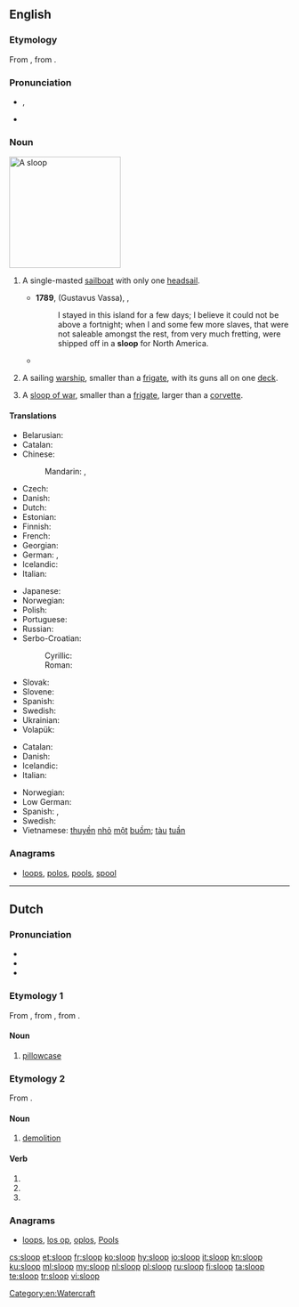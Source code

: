 ==English==
{{wikipedia}}

===Etymology===
From {{etyl|nl|en}} {{term|sloep||lang=nl}}, from {{etyl|dum|en}} {{term|sloepen||lang=dum|to glide}}.

===Pronunciation===
* {{enPR|slo͞op}}, {{IPA|/sluːp/|lang=en}}
* {{rhymes|uːp|lang=en}}

===Noun===
[[Image:Rigging-sloop-berm.svg|thumb|200px|A sloop]]
{{en-noun}}

# {{label|en|nautical}} A single-masted [[sailboat]] with only one [[headsail]].
#* '''1789''', {{w|Olaudah Equiano}} (Gustavus Vassa), ''{{w|The Interesting Narrative of the Life of Olaudah Equiano}}'',
#*: I stayed in this island for a few days; I believe it could not be above a fortnight; when I and some few more slaves, that were not saleable amongst the rest, from very much fretting, were shipped off in a '''sloop''' for North America.
#*{{quote-book|year=1898|author={{w|Winston Churchill (novelist)|Winston Churchill}}
|title={{w|The Celebrity}}|chapter=10
|passage=Mr. Cooke had had a '''sloop''' yacht built at Far Harbor, the completion of which had been delayed, and which was but just delivered.}}
# {{label|en|military}} A sailing [[warship]], smaller than a [[frigate]], with its guns all on one [[deck]].
# A [[sloop of war]], smaller than a [[frigate]], larger than a [[corvette]].

====Translations====
{{trans-top|single-masted sailboat}}
* Belarusian: {{t|be|шлюп|m|tr=šljup|sc=Cyrl}}
* Catalan: {{t|ca|sloop|m}}
* Chinese:
*: Mandarin: {{t|cmn|單桅帆船|sc=Hani}}, {{t|cmn|单桅帆船|tr=dānwéi fánchuán|sc=Hani}}
* Czech: {{t|cs|šalupa|f}}
* Danish: {{t|da|slup}}
* Dutch: {{t+|nl|sloep|m|f}}
* Estonian: {{t|et|luup}}
* Finnish: {{t+|fi|sluuppi}}
* French: {{t+|fr|sloop|m}}
* Georgian: {{t|ka|კანჯო|sc=Geor}}
* German: {{t|de|Slup|f}}, {{t+|de|Schaluppe|f}}
* Icelandic: {{t|is|slúppa}}
* Italian: {{t+|it|sloop|m}}
{{trans-mid}}
* Japanese: {{t|ja|スループ|tr=surūpu}}
* Norwegian: {{t|no|slupp}}
* Polish: {{t+|pl|slup|m}}
* Portuguese: {{t|pt|chalupa|f}}
* Russian: {{t+|ru|шлюп|m|tr=šljup}}
* Serbo-Croatian:
*: Cyrillic: {{t|sh|слуп|m|sc=Cyrl}}
*: Roman: {{t+|sh|slup|m}}
* Slovak: {{t|sk|šalupa|f}}
* Slovene: {{t|sl|slup|m}}
* Spanish: {{t|es|balandra|f}}
* Swedish: {{t|sv|slup}}
* Ukrainian: {{t|uk|шлюп|m|tr=šljup}}
* Volapük: {{t+|vo|jalup}}
{{trans-bottom}}

{{checktrans-top}}
* Catalan: {{t-check|ca|balandra|f}}
* Danish: {{t-check|da|slup}}
* Icelandic: {{t-check|is|slúppa}}
* Italian: {{t+check|it|corvetta|f}}
{{trans-mid}}
* Norwegian: {{t-check|no|slupp}}
* Low German: {{t-check|nds|schlup}}
* Spanish: {{t-check|es|balandra|f}}, {{t+check|es|chalupa|f}}
* Swedish: {{t-check|sv|slup}}
* Vietnamese: [[thuyền]] [[nhỏ]] [[một]] [[buồm]]; [[tàu]] [[tuần]] {{t+check|vi|tra}}
{{trans-bottom}}

===Anagrams===
* [[loops#English|loops]], [[polos#English|polos]], [[pools#English|pools]], [[spool#English|spool]]

[[Category:en:Watercraft]]

----

==Dutch==

===Pronunciation===
* {{IPA|lang=nl|/sloːp/}}
* {{audio|Nl-sloop.ogg|Audio|lang=nl}}
* {{rhymes|oːp|lang=nl}}

===Etymology 1===
From {{etyl|dum|nl}} {{m|dum|slope}}, from {{etyl|odt|nl}} {{m|odt|*slōpa}}, from {{etyl|gem-pro|nl}} {{m|gem-pro|*slaupǭ}}.

====Noun====
{{nl-noun|c|-en|sloopje}}

# [[pillowcase]]

===Etymology 2===
From {{m|nl|slopen}}.

====Noun====
{{nl-noun|m|-|-}}

# [[demolition]]

====Verb====
{{nl-verb-form}}

# {{nl-verb form of|n=sg|t=past|m=ind|sluipen}}
# {{nl-verb form of|p=1|n=sg|t=pres|m=ind|slopen}}
# {{nl-verb form of|m=imp|slopen}}

===Anagrams===
* [[loops#Dutch|loops]], [[los op#Dutch|los op]], [[oplos#Dutch|oplos]], [[Pools#Dutch|Pools]]

[[cs:sloop]]
[[et:sloop]]
[[fr:sloop]]
[[ko:sloop]]
[[hy:sloop]]
[[io:sloop]]
[[it:sloop]]
[[kn:sloop]]
[[ku:sloop]]
[[ml:sloop]]
[[my:sloop]]
[[nl:sloop]]
[[pl:sloop]]
[[ru:sloop]]
[[fi:sloop]]
[[ta:sloop]]
[[te:sloop]]
[[tr:sloop]]
[[vi:sloop]]